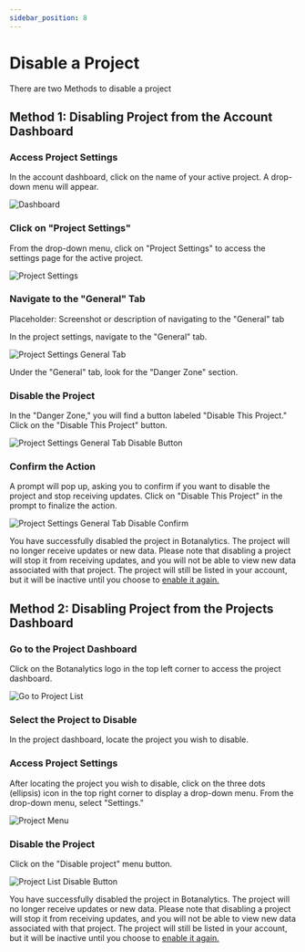 ```yaml
---
sidebar_position: 8
---
```



# Disable a Project

There are two Methods to disable a project

## Method 1: Disabling Project from the Account Dashboard

### Access Project Settings

In the account dashboard, click on the name of your active project. A drop-down menu will appear.

<img src={Dashboard} alt="Dashboard" />

### Click on "Project Settings"

From the drop-down menu, click on "Project Settings" to access the settings page for the active project.

<img src={ProjectSettings} alt="Project Settings" />  

### Navigate to the "General" Tab

Placeholder: Screenshot or description of navigating to the "General" tab

In the project settings, navigate to the "General" tab.

<img src={ProjectSettingsGeneralTab} alt="Project Settings General Tab" /> 

Under the "General" tab, look for the "Danger Zone" section.

### Disable the Project

In the "Danger Zone," you will find a button labeled "Disable This Project." Click on the "Disable This Project" button.

<img src={ProjectSettingsGeneralTabDisableButton} alt="Project Settings General Tab Disable Button" /> 

### Confirm the Action

A prompt will pop up, asking you to confirm if you want to disable the project and stop receiving updates.
Click on "Disable This Project" in the prompt to finalize the action.

<img src={ProjectSettingsGeneralTabDisableConfirm} alt="Project Settings General Tab Disable Confirm" /> 


You have successfully disabled the project in Botanalytics.
The project will no longer receive updates or new data.
Please note that disabling a project will stop it from receiving updates, and you will not be able to view new data associated with that project. The project will still be listed in your account, but it will be inactive until you choose to [enable it again.](/docs/basics/how-tos/projects/enable)

## Method 2: Disabling Project from the Projects Dashboard

### Go to the Project Dashboard

Click on the Botanalytics logo in the top left corner to access the project dashboard.

<img src={GoToProjectList} alt="Go to Project List" />

### Select the Project to Disable

In the project dashboard, locate the project you wish to disable.

### Access Project Settings

After locating the project you wish to disable, click on the three dots (ellipsis) icon in the top right corner to display a drop-down menu.
From the drop-down menu, select "Settings."

<img src={ProjectMenu} alt="Project Menu" />

### Disable the Project

Click on the "Disable project" menu button.

<img src={ProjectListDisableButton} alt="Project List Disable Button" />

You have successfully disabled the project in Botanalytics.
The project will no longer receive updates or new data.
Please note that disabling a project will stop it from receiving updates, and you will not be able to view new data associated with that project. The project will still be listed in your account, but it will be inactive until you choose to [enable it again.](/docs/basics/how-tos/projects/enable)
